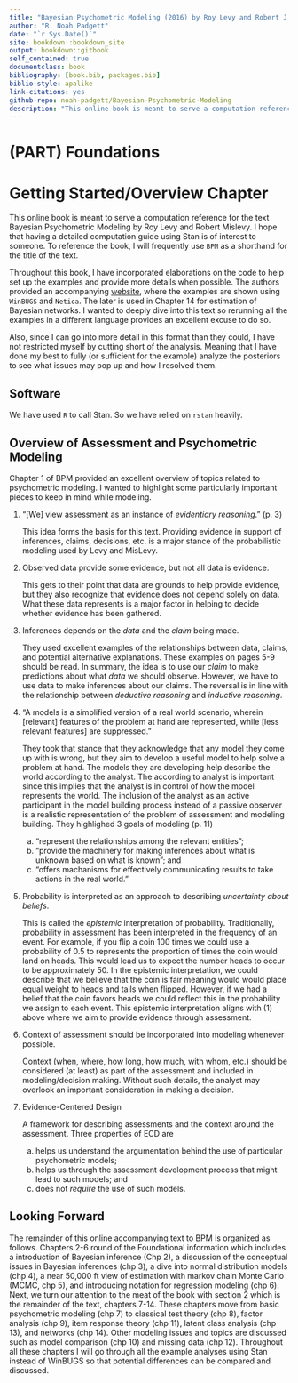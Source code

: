 ```yaml
--- 
title: "Bayesian Psychometric Modeling (2016) by Roy Levy and Robert J. Mislevy"
author: "R. Noah Padgett"
date: "`r Sys.Date()`"
site: bookdown::bookdown_site
output: bookdown::gitbook
self_contained: true
documentclass: book
bibliography: [book.bib, packages.bib]
biblio-style: apalike
link-citations: yes
github-repo: noah-padgett/Bayesian-Psychometric-Modeling
description: "This online book is meant to serve a computation reference for the text Bayesian Psychometric Modeling by Roy Levy and Robert Mislevy. We hope that having a detailed computatin guide using Stan is of interest to someone."
---
```


# (PART) Foundations {-}

# Getting Started/Overview Chapter

This online book is meant to serve a computation reference for the text Bayesian Psychometric Modeling by Roy Levy and Robert Mislevy.
I hope that having a detailed computation guide using Stan is of interest to someone.
To reference the book, I will frequently use `BPM` as a shorthand for the title of the text.

Throughout this book, I have incorporated elaborations on the code to help set up the examples and provide more details when possible.
The authors provided an accompanying [website](http://bayespsychometrics.com/book-examples/), where the examples are shown using ` WinBUGS` and ` Netica`. 
The later is used in Chapter 14 for estimation of Bayesian networks.
I wanted to deeply dive into this text so rerunning all the examples in a different language provides an excellent excuse to do so.

Also, since I can go into more detail in this format than they could, I have not restricted myself by cutting short of the analysis.
Meaning that I have done my best to fully (or sufficient for the example) analyze the posteriors to see what issues may pop up and how I resolved them.

## Software 

We have used ` R` to call Stan. So we have relied on ` rstan` heavily. 


## Overview of Assessment and Psychometric Modeling

Chapter 1 of BPM provided an excellent overview of topics related to psychometric modeling.
I wanted to highlight some particularly important pieces to keep in mind while modeling.

1. "[We] view assessment as an instance of _evidentiary reasoning_." (p. 3)

    This idea forms the basis for this text. Providing evidence in support of inferences, claims, decisions, etc. is a major stance of  the probabilistic modeling used by Levy and MisLevy.

2. Observed data provide some evidence, but not all data is evidence.

    This gets to their point that data are grounds to help provide evidence, but they also recognize that evidence does not depend solely on data.
    What these data represents is a major factor in helping to decide whether evidence has been gathered.

3. Inferences depends on the _data_ and the _claim_ being made.

    They used excellent examples of the relationships between data, claims, and potential alternative explanations.
    These examples on pages 5-9 should be read.
    In summary, the idea is to use our _claim_ to make predictions about what _data_ we should observe.
    However, we have to use data to make inferences about our claims.
    The reversal is in line with the relationship between _deductive reasoning_ and _inductive reasoning_.

4. "A models is a simplified version of a real world scenario, wherein [relevant] features of the problem at hand are represented, while [less relevant features] are suppressed."

    They took that stance that they acknowledge that any model they come up with is wrong, but they aim to develop a useful model to help solve a problem at hand.
    The models they are developing help describe the world according to the analyst.
    The according to analyst is important since this implies that the analyst is in control of how the model represents the world.
    The inclusion of the analyst as an active participant in the model building process instead of a passive observer is a realistic representation of the problem of assessment and modeling building.
    They highlighed 3 goals of modeling (p. 11)
    
    (a) "represent the relationships among the relevant entities";
    (b) "provide the machinery for making inferences about what is unknown based on what is known"; and
    (c) "offers machanisms for effectively communicating results to take actions in the real world."
    
5. Probability is interpreted as an approach to describing _uncertainty about beliefs_. 

    This is called the _epistemic_ interpretation of probability.
    Traditionally, probability in assessment has been interpreted in the frequency of an event. 
    For example, if you flip a coin 100 times we could use a probability of 0.5 to represents the proportion of times the coin would land on heads.
    This would lead us to expect the number heads to occur to be approximately 50. 
    In the epistemic interpretation, we could describe that we believe that the coin is fair meaning would would place equal weight to heads and tails when flipped.
    However, if we had a belief that the coin favors heads we could reflect this in the probability we assign to each event.
    This epistemic interpretation aligns with (1) above where we aim to provide evidence through assessment.
    
6. Context of assessment should be incorporated into modeling whenever possible.

    Context (when, where, how long, how much, with whom, etc.) should be considered (at least) as part of the assessment and included in modeling/decision making.
    Without such details, the analyst may overlook an important consideration in making a decision.

7. Evidence-Centered Design

    A framework for describing assessments and the context around the assessment.
    Three properties of ECD are
    
    (a) helps us understand the argumentation behind the use of particular psychometric models;
    (b) helps us through the assessment development process that might lead to such models; and
    (c) does not _require_ the use of such models.

## Looking Forward


The remainder of this online accompanying text to BPM is organized as follows.
Chapters 2-6 round of the Foundational information which includes a introduction of Bayesian inference (Chp 2), a discussion of the conceptual issues in Bayesian inferences (chp 3), a dive into normal distribution models (chp 4), a near 50,000 ft view of estimation with markov chain Monte Carlo (MCMC, chp 5), and introducing notation for regression modeling (chp 6). 
Next, we turn our attention to the meat of the book with section 2 which is the remainder of the text, chapters 7-14.
These chapters move from basic psychometric modeling (chp 7) to classical test theory (chp 8), factor analysis (chp 9), item response theory (chp 11), latent class analysis (chp 13), and networks (chp 14).
Other modeling issues and topics are discussed such as model comparison (chp 10) and missing data (chp 12).
Throughout all these chapters I will go through all the example analyses using Stan instead of WinBUGS so that potential differences can be compared and discussed.
